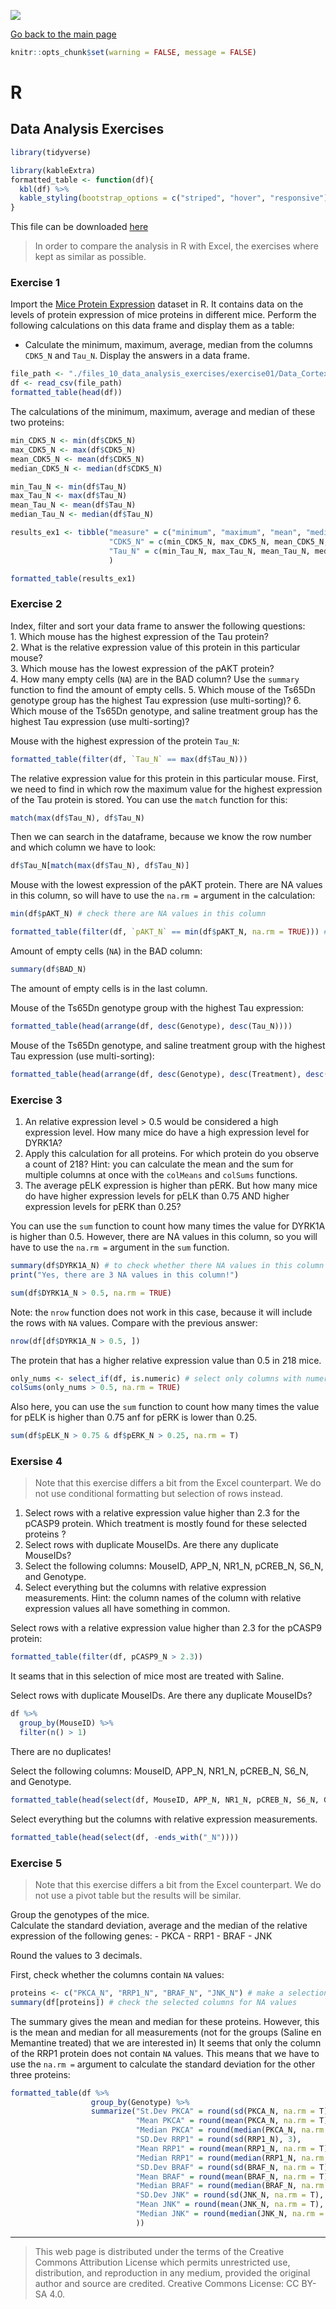 ![](../hanze/hanze.png)

[Go back to the main page](../index.html)

```r
knitr::opts_chunk$set(warning = FALSE, message = FALSE) 
```

# R

## Data Analysis Exercises


```r
library(tidyverse)
```

```r
library(kableExtra)
formatted_table <- function(df){
  kbl(df) %>%
  kable_styling(bootstrap_options = c("striped", "hover", "responsive"))
}
```

This file can be downloaded [here](./R_10_data_analysis_exercises.Rmd)

> In order to compare the analysis in R with Excel, the exercises where kept as similar as possible. 

### Exercise 1

Import the [Mice Protein Expression ](https://www.kaggle.com/datasets/ruslankl/mice-protein-expression?resource=download) dataset in R. It contains data on the levels of protein expression of mice proteins in different mice.
Perform the following calculations on this data frame and display them as a table:  

- Calculate the minimum, maximum, average, median from the columns `CDK5_N` and `Tau_N`. Display the answers in a data frame.  

```r
file_path <- "./files_10_data_analysis_exercises/exercise01/Data_Cortex_Nuclear.csv"
df <- read_csv(file_path)
formatted_table(head(df))
```

The calculations of the minimum, maximum, average and median of these two proteins:
```r
min_CDK5_N <- min(df$CDK5_N)
max_CDK5_N <- max(df$CDK5_N)
mean_CDK5_N <- mean(df$CDK5_N)
median_CDK5_N <- median(df$CDK5_N)

min_Tau_N <- min(df$Tau_N)
max_Tau_N <- max(df$Tau_N)
mean_Tau_N <- mean(df$Tau_N)
median_Tau_N <- median(df$Tau_N)

results_ex1 <- tibble("measure" = c("minimum", "maximum", "mean", "median"), 
                      "CDK5_N" = c(min_CDK5_N, max_CDK5_N, mean_CDK5_N, median_CDK5_N),
                      "Tau_N" = c(min_Tau_N, max_Tau_N, mean_Tau_N, median_Tau_N)
                      )

formatted_table(results_ex1)
```

### Exercise 2

Index, filter and sort your data frame to answer the following questions:  
1. Which mouse has the highest expression of the Tau protein?  
2. What is the relative expression value of this protein in this particular mouse?  
3. Which mouse has the lowest expression of the pAKT protein?  
4. How many empty cells (`NA`) are in the BAD column? Use the `summary` function to find the amount of empty cells.
5. Which mouse of the Ts65Dn genotype group has the highest Tau expression (use multi-sorting)? 
6. Which mouse of the Ts65Dn genotype, and saline treatment group has the highest Tau expression (use multi-sorting)?  

Mouse with the highest expression of the protein `Tau_N`:
```r
formatted_table(filter(df, `Tau_N` == max(df$Tau_N)))
```


The relative expression value for this protein in this particular mouse.
First, we need to find in which row the maximum value for the highest expression of the Tau protein is stored. You can use the `match` function for this:
```r
match(max(df$Tau_N), df$Tau_N)
```

Then we can search in the dataframe, because we know the row number and which column we have to look:
```r
df$Tau_N[match(max(df$Tau_N), df$Tau_N)]
```

Mouse with the lowest expression of the pAKT protein. There are NA values in this column, so will have to use the `na.rm =` argument in the calculation:
```r
min(df$pAKT_N) # check there are NA values in this column

formatted_table(filter(df, `pAKT_N` == min(df$pAKT_N, na.rm = TRUE))) # this will remove all NA values and then show the mouse with minimal value for pAKT
```

Amount of empty cells (`NA`) in the BAD column:
```r
summary(df$BAD_N)
```
The amount of empty cells is in the last column.

Mouse of the Ts65Dn genotype group with the highest Tau expression:
```r
formatted_table(head(arrange(df, desc(Genotype), desc(Tau_N))))
```


Mouse of the Ts65Dn genotype, and saline treatment group with the highest Tau expression (use multi-sorting):
```r
formatted_table(head(arrange(df, desc(Genotype), desc(Treatment), desc(Tau_N))))
```


### Exercise 3

1. An relative expression level > 0.5 would be considered a high expression level. How many mice do have a high expression level for DYRK1A?  
2. Apply this calculation for all proteins. For which protein do you observe a count of 218? Hint: you can calculate the mean and the sum for multiple columns at once with the `colMeans` and `colSums` functions.
3. The average pELK expression is higher than pERK. But how many mice do have higher expression levels for pELK than 0.75 AND higher expression levels for pERK than 0.25?  

You can use the `sum` function to count how many times the value for DYRK1A is higher than 0.5. However, there are NA values in this column, so you will have to use the `na.rm =` argument in the `sum` function.
```r
summary(df$DYRK1A_N) # to check whether there NA values in this column
print("Yes, there are 3 NA values in this column!")

sum(df$DYRK1A_N > 0.5, na.rm = TRUE)
```

Note: the `nrow` function does not work in this case, because it will include the rows with `NA` values. Compare with the previous answer:
```r
nrow(df[df$DYRK1A_N > 0.5, ])
```

The protein that has a higher relative expression value than 0.5 in 218 mice.
```r
only_nums <- select_if(df, is.numeric) # select only columns with numeric values
colSums(only_nums > 0.5, na.rm = TRUE)
```

Also here, you can use the `sum` function to count how many times the value for pELK is higher than 0.75 anf for pERK is lower than 0.25.
```r
sum(df$pELK_N > 0.75 & df$pERK_N > 0.25, na.rm = T)
```


### Exersise 4

> Note that this exercise differs a bit from the Excel counterpart. We do not use conditional formatting but selection of rows instead.  

1. Select rows with a relative expression value higher than 2.3 for the pCASP9 protein. Which treatment is mostly found for these selected proteins ?  
2. Select rows with duplicate MouseIDs. Are there any duplicate MouseIDs?  
3. Select the following columns: MouseID, APP_N, NR1_N, pCREB_N, S6_N, and Genotype. 
4. Select everything but the columns with relative expression measurements. Hint: the column names of the column with relative expression values all have something in common.  

Select rows with a relative expression value higher than 2.3 for the pCASP9 protein:  
```r
formatted_table(filter(df, pCASP9_N > 2.3))
```
It seams that in this selection of mice most are treated with Saline.

Select rows with duplicate MouseIDs. Are there any duplicate MouseIDs?  

```r
df %>%
  group_by(MouseID) %>%
  filter(n() > 1)
```

There are no duplicates!

Select the following columns: MouseID, APP_N, NR1_N, pCREB_N, S6_N, and Genotype. 

```r
formatted_table(head(select(df, MouseID, APP_N, NR1_N, pCREB_N, S6_N, Genotype)))
```

Select everything but the columns with relative expression measurements.  

```r
formatted_table(head(select(df, -ends_with("_N"))))
```


### Exercise 5

> Note that this exercise differs a bit from the Excel counterpart. We do not use a pivot table but the results will be similar.  

Group the genotypes of the mice.  
Calculate the standard deviation, average and the median of the relative expression of the following genes:
- PKCA
- RRP1
- BRAF
- JNK

Round the values to 3 decimals.  

First, check whether the columns contain `NA` values:
```r
proteins <- c("PKCA_N", "RRP1_N", "BRAF_N", "JNK_N") # make a selection of columns to check if there are NA values
summary(df[proteins]) # check the selected columns for NA values
```

The summary gives the mean and median for these proteins. However, this is the mean and median for all measurements (not for the groups (Saline en Memantine treated) that we are interested in)
It seems that only the column of the RRP1 protein does not contain `NA` values. This means that we have to use the `na.rm =` argument to calculate the standard deviation for the other three proteins:
```r
formatted_table(df %>%
                  group_by(Genotype) %>%
                  summarize("St.Dev PKCA" = round(sd(PKCA_N, na.rm = T), 3),
                            "Mean PKCA" = round(mean(PKCA_N, na.rm = T), 3),
                            "Median PKCA" = round(median(PKCA_N, na.rm = T), 3),
                            "SD.Dev RRP1" = round(sd(RRP1_N), 3),
                            "Mean RRP1" = round(mean(RRP1_N, na.rm = T), 3),
                            "Median RRP1" = round(median(RRP1_N, na.rm = T), 3),
                            "SD.Dev BRAF" = round(sd(BRAF_N, na.rm = T), 3),
                            "Mean BRAF" = round(mean(BRAF_N, na.rm = T), 3),
                            "Median BRAF" = round(median(BRAF_N, na.rm = T), 3),
                            "SD.Dev JNK" = round(sd(JNK_N, na.rm = T), 3),
                            "Mean JNK" = round(mean(JNK_N, na.rm = T), 3),
                            "Median JNK" = round(median(JNK_N, na.rm = T), 3)
                            ))
```

---


>This web page is distributed under the terms of the Creative Commons Attribution License which permits unrestricted use, distribution, and reproduction in any medium, provided the original author and source are credited.
>Creative Commons License: CC BY-SA 4.0.

